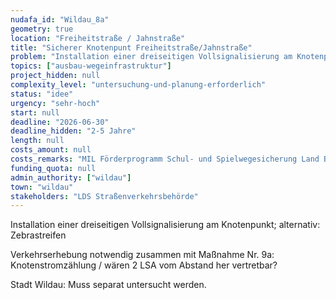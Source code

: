 ```yaml
---
nudafa_id: "Wildau_8a"
geometry: true
location: "Freiheitstraße / Jahnstraße"
title: "Sicherer Knotenpunt Freiheitstraße/Jahnstraße"
problem: "Installation einer dreiseitigen Vollsignalisierung am Knotenpunkt; alternativ: Zebrastreifen\n\nVerkehrserhebung notwendig zusammen mit Maßnahme Nr. 9a: Knotenstromzählung / wären 2 LSA vom Abstand her vertretbar?\n\nStadt Wildau: Muss separat untersucht werden."
topics: ["ausbau-wegeinfrastruktur"]
project_hidden: null
complexity_level: "untersuchung-und-planung-erforderlich"
status: "idee"
urgency: "sehr-hoch"
start: null
deadline: "2026-06-30"
deadline_hidden: "2-5 Jahre"
length: null
costs_amount: null
costs_remarks: "MIL Förderprogramm Schul- und Spielwegesicherung Land Brandenburg"
funding_quota: null
admin_authority: ["wildau"]
town: "wildau"
stakeholders: "LDS Straßenverkehrsbehörde"
---
```

Installation einer dreiseitigen Vollsignalisierung am Knotenpunkt; alternativ: Zebrastreifen

Verkehrserhebung notwendig zusammen mit Maßnahme Nr. 9a: Knotenstromzählung / wären 2 LSA vom Abstand her vertretbar?

Stadt Wildau: Muss separat untersucht werden.

